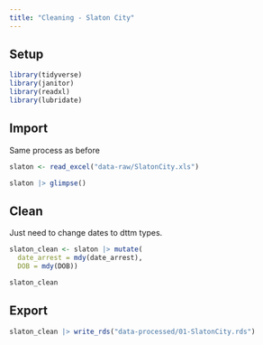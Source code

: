 ```yaml
---
title: "Cleaning - Slaton City"
---
```


## Setup

```r

library(tidyverse)
library(janitor)
library(readxl)
library(lubridate)
```

## Import 

Same process as before

```r
slaton <- read_excel("data-raw/SlatonCity.xls")

slaton |> glimpse()
```

## Clean

Just need to change dates to dttm types. 

```r
slaton_clean <- slaton |> mutate(
  date_arrest = mdy(date_arrest),
  DOB = mdy(DOB))

slaton_clean
```

## Export 

```r
slaton_clean |> write_rds("data-processed/01-SlatonCity.rds")
```

